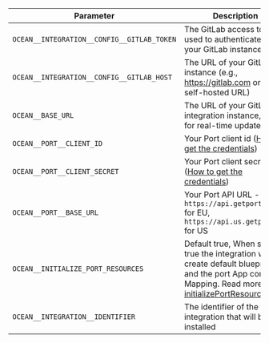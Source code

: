 | Parameter | Description | Example | Required |
| --------- | ----------- | ------- | -------- |
| `OCEAN__INTEGRATION__CONFIG__GITLAB_TOKEN` | The GitLab access token used to authenticate with your GitLab instance | | ✅ |
| `OCEAN__INTEGRATION__CONFIG__GITLAB_HOST` | The URL of your GitLab instance (e.g., https://gitlab.com or your self-hosted URL) | | ✅ |
| `OCEAN__BASE_URL` | The URL of your GitLab integration instance, used for real-time updates | | ❌ |
| `OCEAN__PORT__CLIENT_ID` | Your Port client id ([How to get the credentials](https://docs.port.io/build-your-software-catalog/custom-integration/api/#find-your-port-credentials))  | | ✅ |
| `OCEAN__PORT__CLIENT_SECRET` | Your Port client secret ([How to get the credentials](https://docs.port.io/build-your-software-catalog/custom-integration/api/#find-your-port-credentials)) | | ✅ |
| `OCEAN__PORT__BASE_URL` | Your Port API URL - `https://api.getport.io` for EU, `https://api.us.getport.io` for US | | ✅ |
| `OCEAN__INITIALIZE_PORT_RESOURCES` | Default true, When set to true the integration will create default blueprints and the port App config Mapping. Read more about [initializePortResources](https://ocean.getport.io/develop-an-integration/integration-configuration/#initializeportresources---initialize-port-resources) | | ❌ |
| `OCEAN__INTEGRATION__IDENTIFIER` | The identifier of the integration that will be installed | | ❌ |